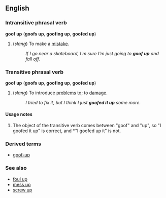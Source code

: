 ==English==
===Intransitive phrasal verb===
'''goof up''' ('''goofs up''', '''goofing up''', '''goofed up''')

#(''slang'') To make a [[mistake]].
#:''If I go near a skateboard, I'm sure I'm just going to '''goof up''' and fall off.''

===Transitive phrasal verb===
'''goof up''' ('''goofs up''', '''goofing up''', '''goofed up''')

#(''slang'') To introduce [[problem]]s to; to [[damage]].
#:''I tried to fix it, but I think I just '''goofed it up''' some more.''

====Usage notes====
#The object of the transitive verb comes between "goof" and "up", so "I goofed it up" is correct, and *"I goofed up it" is not.

===Derived terms===
*[[goof-up]]

===See also===
*[[foul up]]
*[[mess up]]
*[[screw up]]